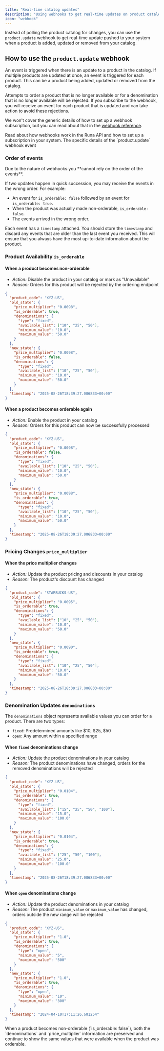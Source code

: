 ```yaml
---
title: "Real-time catalog updates"
description: "Using webhooks to get real-time updates on product catalog changes"
icon: "webhook"
---
```


Instead of polling the product catalog for changes, you can use the `product.update` webhook to get real-time update pushed to your system when a product is added, updated or removed from your catalog.

## How to use the `product.update` webhook

An event is triggered when there is an update to a product in the catalog. If multiple products are updated at once, an event is triggered for each product. This can be a product being added, updated or removed from the catalog.

Attempts to order a product that is no longer available or for a denomination that is no longer available will be rejected. If you subscribe to the webhook, you will receive an event for each product that is updated and can take action to avoid these rejections.

We won't cover the generic details of how to set up a webhook subscription, but you can read about that in the [webhook reference](/reference/webhooks).

<CardGroup cols={2}>
  <Card
    title="Webhook reference"
    icon="webhook"
    href="/reference/webhooks"
    horizontal
    arrow
  >
    Read about how webhooks work in the Runa API and how to set up a
    subscription in your system.
  </Card>
  <Card
    title="Product update webhook reference"
    icon="money-check-pen"
    href="/reference/2024-02-05/webhook/product.update"
    horizontal
    arrow
  >
    The specific details of the `product.update` webhook event
  </Card>
</CardGroup>

### Order of events

<Warning>
  Due to the nature of webhooks you **cannot rely on the order of the events**.
</Warning>

If two updates happen in quick succession, you may receive the events in the wrong order. For example:

- An event for `is_orderable: false` followed by an event for `is_orderable: true`.
- When the product was actually made non-orderable, `is_orderable: false`.
- The events arrived in the wrong order.

Each event has a `timestamp` attached. You should store the `timestamp` and discard any events that are older than the last event you received. This will ensure that you always have the most up-to-date information about the product.

### Product Availability `is_orderable`

#### When a product becomes non-orderable

- _Action:_ Disable the product in your catalog or mark as "Unavailable"
- _Reason:_ Orders for this product will be rejected by the ordering endpoint

```json Example payload where a product becomes non-orderable {5,15} [expandable]
{
  "product_code": "XYZ-US",
  "old_state": {
    "price_multiplier": "0.0098",
    "is_orderable": true,
    "denominations": {
      "type": "fixed",
      "available_list": ["10", "25", "50"],
      "minimum_value": "10.0",
      "maximum_value": "50.0"
    }
  },
  "new_state": {
    "price_multiplier": "0.0098",
    "is_orderable": false,
    "denominations": {
      "type": "fixed",
      "available_list": ["10", "25", "50"],
      "minimum_value": "10.0",
      "maximum_value": "50.0"
    }
  },
  "timestamp": "2025-08-26T18:39:27.006833+00:00"
}
```

#### When a product becomes orderable again

- _Action:_ Enable the product in your catalog
- _Reason:_ Orders for this product can now be successfully processed

```json Example payload where a product becomes orderable again {5,15} [expandable]
{
  "product_code": "XYZ-US",
  "old_state": {
    "price_multiplier": "0.0098",
    "is_orderable": false,
    "denominations": {
      "type": "fixed",
      "available_list": ["10", "25", "50"],
      "minimum_value": "10.0",
      "maximum_value": "50.0"
    }
  },
  "new_state": {
    "price_multiplier": "0.0098",
    "is_orderable": true,
    "denominations": {
      "type": "fixed",
      "available_list": ["10", "25", "50"],
      "minimum_value": "10.0",
      "maximum_value": "50.0"
    }
  },
  "timestamp": "2025-08-26T18:39:27.006833+00:00"
}
```

### Pricing Changes `price_multiplier`

#### When the price multiplier changes

- _Action:_ Update the product pricing and discounts in your catalog
- _Reason:_ The product's discount has changed

```json Example payload where the price multiplier changes {4,14} [expandable]
{
  "product_code": "STARBUCKS-US",
  "old_state": {
    "price_multiplier": "0.0095",
    "is_orderable": true,
    "denominations": {
      "type": "fixed",
      "available_list": ["10", "25", "50"],
      "minimum_value": "10.0",
      "maximum_value": "50.0"
    }
  },
  "new_state": {
    "price_multiplier": "0.0090",
    "is_orderable": true,
    "denominations": {
      "type": "fixed",
      "available_list": ["10", "25", "50"],
      "minimum_value": "10.0",
      "maximum_value": "50.0"
    }
  },
  "timestamp": "2025-08-26T18:39:27.006833+00:00"
}
```

### Denomination Updates `denominations`

The `denominations` object represents available values you can order for a product. There are two types:

- `fixed`: Predetermined amounts like \$10, \$25, \$50
- `open`: Any amount within a specified range

#### When `fixed` denominations change

- _Action:_ Update the product denominations in your catalog
- _Reason:_ The product denominations have changed, orders for the removed denominations will be rejected

```json Example payload where a denomination is removed {4,14} [expandable]
{
  "product_code": "XYZ-US",
  "old_state": {
    "price_multiplier": "0.0104",
    "is_orderable": true,
    "denominations": {
      "type": "fixed",
      "available_list": ["15", "25", "50", "100"],
      "minimum_value": "15.0",
      "maximum_value": "100.0"
    }
  },
  "new_state": {
    "price_multiplier": "0.0104",
    "is_orderable": true,
    "denominations": {
      "type": "fixed",
      "available_list": ["25", "50", "100"],
      "minimum_value": "25.0",
      "maximum_value": "100.0"
    }
  },
  "timestamp": "2025-08-26T18:39:27.006833+00:00"
}
```

#### When `open` denominations change

- _Action:_ Update the product denominations in your catalog
- _Reason:_ The product `minimum_value` or `maximum_value` has changed, orders outside the new range will be rejected

```json Example payload where minimum and maximum values change for an open denomination type {4,14} [expandable]
{
  "product_code": "XYZ-US",
  "old_state": {
    "price_multiplier": "1.0",
    "is_orderable": true,
    "denominations": {
      "type": "open",
      "minimum_value": "5",
      "maximum_value": "500"
    }
  },
  "new_state": {
    "price_multiplier": "1.0",
    "is_orderable": true,
    "denominations": {
      "type": "open",
      "minimum_value": "10",
      "maximum_value": "300"
    }
  },
  "timestamp": "2024-04-10T17:11:26.601254"
}
```

<Note>
  When a product becomes non-orderable (`is_orderable: false`), both the
  `denominations` and `price_multiplier` information are preserved and continue
  to show the same values that were available when the product was orderable.
</Note>
